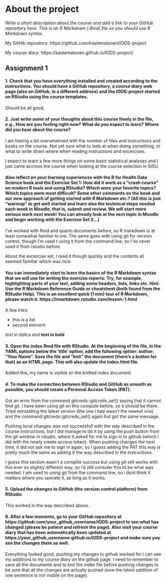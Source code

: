 
# About the project

*Write a short description about the course and add a link to your GitHub repository here. This is an R Markdown (.Rmd) file so you should use R Markdown syntax.*

My GitHib repository: https://github.com/kastematonen/IODS-project

My course diary: https://kastematonen.github.io/IODS-project/


## Assignment 1

#### 1. Check that you have everything installed and created according to the instructions. You should have a GitHub repository, a course diary web page (also on GitHub, in a different address) and the IODS-project started on RStudio using the course templates.

Should be all good. 


#### 2. Just write some of your thoughts about this course freely in the file, e.g., How are you feeling right now? What do you expect to learn? Where did you hear about the course?

I am feeling a bit overwhelmed with the number of files and instructions and books on the course. Not yet sure what to look at when doing something, or what to write down where when reading instructions and excercises. 

I expect to learn a few more things on some basic statistical analyses and I just came accross the course when looking at the course selection in SISU. 

#### Also reflect on your learning experiences with the R for Health Data Science book and the Exercise Set 1: How did it work as a "crash course" on modern R tools and using RStudio? Which were your favorite topics? Which topics were most difficult? Some other comments on the book and our new approach of getting started with R Markdown etc.? (All this is just "warmup" to get well started and learn also the technical steps needed each week in Moodle, that is, submit and review. We will start more serious work next week! You can already look at the next topic in Moodle and begin working with the Exercise Set 2...)

I've worked with Rmd and quarto documents before, so R markdown is at least somewhat familiar to me. The same goes with using git for version control, though I'm used t using it from the command line, so I've never used it from rstudio before. 

About the excercise set, I read it though quickly and the contents all seemed familiar which was nice. 

#### You can immediately start to learn the basics of the R Markdown syntax that we will use for writing the exercise reports: Try, for example, highlighting parts of your text, adding some headers, lists, links etc. Hint: Use the R Markdown Reference Guide or cheatsheet (both found from the RStudio Help). This is an excellent quick (1 min) tour of R Markdown, please watch it: https://rmarkdown.rstudio.com/lesson-1.html

A few tries:

* this is a list
* second element

*text in italics* and **text in bold**

#### 3. Open the index.Rmd file with RStudio. At the beginning of the file, in the YAML options below the 'title' option, add the following option: author: "Your Name". Save the file and "knit" the document (there's a button for that) as an HTML page. This will also update the index.html file.

Added this, my name is visible on the knitted index document. 

#### 4. To make the connection between RStudio and GitHub as smooth as possible, you should create a Personal Access Token (PAT).

Got an error from the command gitcreds::gitcreds_set() saying that it cannot find git. I have been using git on this compute before, so it should be there. Tried reinstalling the latest version (the one i had wasn't the newest one) and the command gitcreds::gitcreds_set() again but got the same message. 

Pushing local changes was not successfull with the way described in the course instructions, but I did manage to do it by using the push button from the git window in rstudio, where it asked for me to sign in to github (which i did with the newly create access token). When pushing changes the next time, it did not ask me to sign in again, so I guess adding the PAT this way is pretty much the same as adding it the way described in the instructions. 

I guess this section wasn't a complite success but using git still works with this ever so slightly different way, so i'd still consider this to be what was needed. I am used to using git from the command line, so i dont think it matters where you operate it, as long as it works.

#### 5. Upload the changes to GitHub (the version control platform) from RStudio

This worked in the way described above. 

#### 6. After a few moments, go to your GitHub repository at https://github.com/your_github_username/IODS-project to see what has changed (please be patient and refresh the page). Also visit your course diary that has been automatically been updated at https://your_github_username.github.io/IODS-project and make sure you see the changes there as well.

Everything looked good, pushing my changes to github worked for i can see my additions to my course diary on the github page. I need to remember to save all the documents and to knit the index file before pushing changes to be sure that all the changes are actually pushed (now the latest addition of one sentence is not visible on the page).
